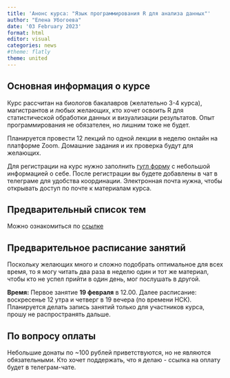 ```yaml
---
title: 'Анонс курса: "Язык программирования R для анализа данных"'
author: "Елена Убогоева"
date: '03 February 2023'
format: html
editor: visual
categories: news
#theme: flatly
theme: united
---
```


## Основная информация о курсе

Курс рассчитан на биологов бакалавров (желательно 3-4 курса), магистрантов и любых желающих, кто хочет освоить R для статистической обработки данных и визуализации результатов. Опыт программирования не обязателен, но лишним тоже не будет.

Планируется провести 12 лекций по одной лекции в неделю онлайн на платформе Zoom. Домашние задания и их проверка будут для желающих.

Для регистрации на курс нужно заполнить [гугл форму](https://forms.gle/yjdpR4X9MFJqrwDu5) с небольшой информацией о себе. После регистрации вы будете добавлены в чат в телеграме для удобства координации. Электронная почта нужна, чтобы открывать доступ по почте к материалам курса.

## Предварительный список тем

Можно ознакомиться по [ссылке](list_of_topics.qmd)

## Предварительное расписание занятий

Поскольку желающих много и сложно подобрать оптимальное для всех время, то я могу читать два раза в неделю один и тот же материал, чтобы кто не успел прийти в один день, мог послушать в другой.

**Время:** Первое занятие **19 февраля** в 12.00. Далее расписание: воскресенье 12 утра и четверг в 19 вечера (по времени НСК).\
Планируется делать запись занятий только для участников курса, прошу не распространять дальше.

## По вопросу оплаты

Небольшие донаты по \~100 рублей приветствуются, но не являются обязательными. Кто хочет поддержать, что я делаю - ссылка на оплату будет в телеграм-чате.
